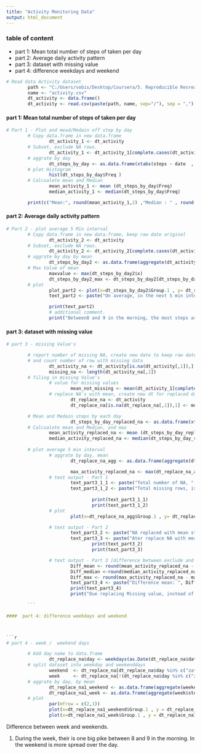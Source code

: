 ```yaml
---
title: "Activity Monitoring Data"
output: html_document
---
```



### table of content


- part 1: Mean total number of steps of taken per day
- part 2: Average daily activity pattern
- part 3: dataset with missing value
- part 4: difference weekdays and weekend




```r
# Read data Activity dataset        
        path <- "C:/Users/vobis/Desktop/Coursera/5. Reproducible Resreach/project 1"
        name <- "activity.csv"
        dt_activity <- data.frame()
        dt_activity <- read.csv(paste(path, name, sep="/"), sep = ",")
```

#### part 1: Mean total number of steps of taken per day



```r
# Part 1 - Plot and mead/Medain off step by day      
        # Copy data.frame in new data.frame
                dt_activity_1 <- dt_activity        
        # Subset, exclude NA rows. 
                dt_activity_1 <- dt_activity_1[complete.cases(dt_activity_1),]
        # aggrate by day
                dt_steps_by_day <- as.data.frame(xtabs(steps ~ date  , dt_activity_1))      
        # plot Histogram        
                hist(dt_steps_by_day$Freq )
        # Calcualete mean and Median
                mean_activity_1 <- mean (dt_steps_by_day$Freq)
                median_activity_1 <- median(dt_steps_by_day$Freq)

        print(c("Mean:", round(mean_activity_1,2) ,"Median : " , round(median_activity_1,2)))
```

#### part 2: Average daily activity pattern


```r
# Part 2 - plot average 5 Min interval
        # Copy data.frame in new data.frame, keep raw date original 
                dt_activity_2 <- dt_activity        
        # Subset, exclude NA rows. 
                dt_activity_2 <- dt_activity_2[complete.cases(dt_activity_2),]
        # aggrate by day by mean
                dt_steps_by_day2 <- as.data.frame(aggregate(dt_activity_2$steps, by=list(dt_activity_2$interval), FUN=mean, data = dt_activity_2 ))
        # Max Value of mean
                maxvalue <- max(dt_steps_by_day2$x)
                dt_steps_by_day2_max <- dt_steps_by_day2[dt_steps_by_day2$x ==  maxvalue, 1]
        # plot
                plot_part2 <- plot(x=dt_steps_by_day2$Group.1 , y= dt_steps_by_day2$x , type = "l", main = "Average steps taken for each 5 min interval, Missing value are excluded")
                text_part2 <- paste("On average, in the next 5 min interval the most steps were taken;", round(dt_steps_by_day2_max,2), ", with ", round(maxvalue,2) ,sep = " ")

                print(text_part2)
                # additional comment. 
                print("Between8 and 9 in the morning, the most steps are taken")

```



#### part 3: dataset with missing value



```r
# part 3 - missing Value's

        # report number of missing NA, create new date to keep raw date original
        # and count number of row with missing data
                dt_activity_na <- dt_activity[is.na(dt_activity[,1]),]
                missing_na <- length(dt_activity_na[,1])
        # filing in missing Value's
                # value for missing values
                        mean_not_missing <- mean(dt_activity_1[complete.cases(dt_activity_1),1])
                # replece NA's with mean, create new dt for replaced data, so raw date will be original 
                        dt_replace_na <- dt_activity
                        dt_replace_na[is.na(dt_replace_na[,1]),1] <- mean_not_missing

        # Mean and Medain steps by each day
                        dt_steps_by_day_replaced_na <- as.data.frame(xtabs(steps ~ date  , dt_replace_na))      
        # Calcualete mean and Median, and max
                mean_activity_replaced_na <- mean (dt_steps_by_day_replaced_na$Freq)
                median_activity_replaced_na <- median(dt_steps_by_day_replaced_na$Freq)
                
        # plot average 5 min interval
                # aggrate by day, mean
                        dt_replace_na_agg <- as.data.frame(aggregate(dt_replace_na$steps, by=list(dt_replace_na$interval), FUN=mean, data = dt_replace_na))

                        max_activity_replaced_na <- max(dt_replace_na_agg$x)
                # text output - Part 1
                        text_part3_1_1 <- paste("Total number of NA, " , missing_na , sep = "")
                        text_part3_1_2 <- paste("Total missing rows, is" , round(missing_na/17568,2)*100 , "% of all observatoins" , sep = "")
                                
                                print(text_part3_1_1)
                                print(text_part3_1_2)
                # plot
                        plot(x=dt_replace_na_agg$Group.1 , y= dt_replace_na_agg$x , type = "l", main = "Average steps taken for each 5 min interval, Missing value are replaced")

                # text output - Part 2
                        text_part3_2 <- paste("NA replaced with mean steps(exclude NA)", round(mean_not_missing,2) ,sep = "")
                        text_part3_3 <- paste("Ater replace NA with mean, mean; ", round(mean_activity_replaced_na,2), " and median; ", round(median_activity_replaced_na,2) , "  number steps in highest interval; " , round(max_activity_replaced_na,2) , sep = "")     
                                print(text_part3_2)
                                print(text_part3_3)

                # text output - Part 3 [difference between exclude and replace]
                        Diff_mean <- round(mean_activity_replaced_na - mean_activity_1,0)
                        Diff_median <-round(median_activity_replaced_na - median_activity_1,0)
                        Diff_max <- round(max_activity_replaced_na - maxvalue,0)
                        text_part3_4 <- paste("Difference mean: ", Diff_mean , " | Difference median:" , Diff_median, " | Difference max steps in interval" , Diff_max ,  sep = "")
                        print(text_part3_4)
                        print("Due replacing Missing value, instead of exclude then, 13% of the total. The next things are changed;                              1. The patron on the plots look the same, only the y scale is less high. The highest number steps in an interval has drop with 22                              2. The mean and median has raised")
        
        ```

####  part 4: difference weekdays and weekend



```r
# part 4 - week /  weekend days

        # Add day name to data.frame
                dt_replace_na$day <- weekdays(as.Date(dt_replace_na$date), abbreviate = FALSE)
        # split dataset into weekday and weekenddays
                weekend  <- dt_replace_na[dt_replace_na$day %in% c("zaterdag","zondag"),]
                week     <- dt_replace_na[!(dt_replace_na$day %in% c("zaterdag","zondag")),]
        # aggrate by day, by mean
                dt_replace_na1_weekend <- as.data.frame(aggregate(weekend$steps, by=list(weekend$interval), FUN=mean, data = weekend ))
                dt_replace_na1_week <- as.data.frame(aggregate(week$steps, by=list(week$interval), FUN=mean, data = week ))
        # plot
                par(mfrow = c(2,1))
                plot(x=dt_replace_na1_weekend$Group.1 , y = dt_replace_na1_weekend$x , type = "l", main = "Weekend")
                plot(x=dt_replace_na1_week$Group.1 , y = dt_replace_na1_week$x , type = "l", main = "Week")

```


Difference between week and weekends.

1. During the week, their is one big pike between 8 and 9 in the morning. In the weekend is more spread over the day. 

